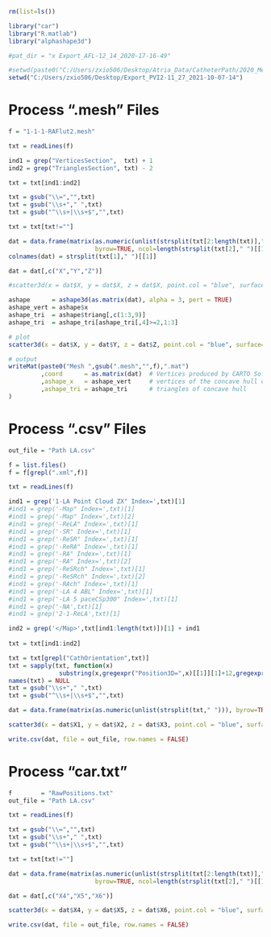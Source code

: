 
```r
rm(list=ls())

library("car")
library("R.matlab")
library("alphashape3d")

#pat_dir = "x Export_AFL-12_14_2020-17-16-49"

#setwd(paste0("C:/Users/zxio506/Desktop/Atria_Data/CatheterPath/2020_Melbourne_PointCloud/",pat_dir))
setwd("C:/Users/zxio506/Desktop/Export_PVI2-11_27_2021-10-07-14")
```

# Process ".mesh" Files
```r
f = "1-1-1-RAFlut2.mesh"

txt = readLines(f)

ind1 = grep("VerticesSection",  txt) + 1
ind2 = grep("TrianglesSection", txt) - 2

txt = txt[ind1:ind2]

txt = gsub("\\=","",txt)
txt = gsub("\\s+"," ",txt)
txt = gsub("^\\s+|\\s+$","",txt)

txt = txt[txt!=""]

dat = data.frame(matrix(as.numeric(unlist(strsplit(txt[2:length(txt)]," "))),
                        byrow=TRUE, ncol=length(strsplit(txt[2]," ")[[1]])))
colnames(dat) = strsplit(txt[1]," ")[[1]]

dat = dat[,c("X","Y","Z")]

#scatter3d(x = dat$X, y = dat$X, z = dat$X, point.col = "blue", surface=FALSE)

ashape      = ashape3d(as.matrix(dat), alpha = 3, pert = TRUE)
ashape_vert = ashape$x
ashape_tri  = ashape$triang[,c(1:3,9)]
ashape_tri  = ashape_tri[ashape_tri[,4]>=2,1:3]

# plot
scatter3d(x = dat$X, y = dat$Y, z = dat$Z, point.col = "blue", surface=FALSE)

# output
writeMat(paste0("Mesh ",gsub(".mesh","",f),".mat")
         ,coord      = as.matrix(dat)  # Vertices produced by CARTO Software
         ,ashape_x   = ashape_vert     # vertices of the concave hull computed
         ,ashape_tri = ashape_tri      # triangles of concave hull
)
```

# Process ".csv" Files
```r
out_file = "Path LA.csv"

f = list.files()
f = f[grepl(".xml",f)]

txt = readLines(f)

ind1 = grep('1-LA Point Cloud ZX" Index=',txt)[1]
#ind1 = grep('-Map" Index=',txt)[1]
#ind1 = grep('-Map" Index=',txt)[2]
#ind1 = grep('-ReLA" Index=',txt)[1]
#ind1 = grep('-SR" Index=',txt)[1]
#ind1 = grep('-ReSR" Index=',txt)[1]
#ind1 = grep('-ReRA" Index=',txt)[1]
#ind1 = grep('-RA" Index=',txt)[1]
#ind1 = grep('-RA" Index=',txt)[2]
#ind1 = grep('-ReSRch" Index=',txt)[1]
#ind1 = grep('-ReSRch" Index=',txt)[2]
#ind1 = grep('-RAch" Index=',txt)[1]
#ind1 = grep('-LA 4 ABL" Index=',txt)[1]
#ind1 = grep('-LA 5 paceCSp300" Index=',txt)[1]
#ind1 = grep('-NA',txt)[1]
#ind1 = grep('2-1-ReLA',txt)[1]

ind2 = grep('</Map>',txt[ind1:length(txt)])[1] + ind1
  
txt = txt[ind1:ind2]

txt = txt[grepl("CathOrientation",txt)]
txt = sapply(txt, function(x)
              substring(x,gregexpr("Position3D=",x)[[1]][1]+12,gregexpr("CathOrientation=",x)[[1]][1]-3))
names(txt) = NULL
txt = gsub("\\s+"," ",txt)
txt = gsub("^\\s+|\\s+$","",txt)

dat = data.frame(matrix(as.numeric(unlist(strsplit(txt," "))), byrow=TRUE, ncol=3))

scatter3d(x = dat$X1, y = dat$X2, z = dat$X3, point.col = "blue", surface=FALSE)

write.csv(dat, file = out_file, row.names = FALSE)
```

# Process "car.txt"
```r
f        = "RawPositions.txt"
out_file = "Path LA.csv"

txt = readLines(f)

txt = gsub("\\=","",txt)
txt = gsub("\\s+"," ",txt)
txt = gsub("^\\s+|\\s+$","",txt)

txt = txt[txt!=""]

dat = data.frame(matrix(as.numeric(unlist(strsplit(txt[2:length(txt)]," "))),
                        byrow=TRUE, ncol=length(strsplit(txt[2]," ")[[1]])))

dat = dat[,c("X4","X5","X6")]

scatter3d(x = dat$X4, y = dat$X5, z = dat$X6, point.col = "blue", surface=FALSE)

write.csv(dat, file = out_file, row.names = FALSE)
```

